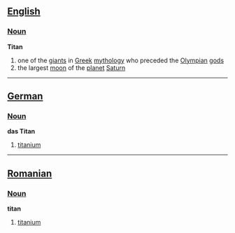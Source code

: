 ==[[English]]==
===[[Noun]]===

'''Titan'''

# one of the [[giant]]s in [[Greek]] [[mythology]] who preceded the [[Olympian]] [[god]]s
# the largest [[moon]] of the [[planet]] [[Saturn]]

----
==[[German]]==
===[[Noun]]===

'''das Titan'''

# [[titanium]]

----
==[[Romanian]]==
===[[Noun]]===

'''titan'''

# [[titanium]]